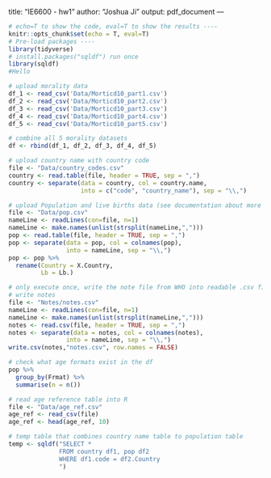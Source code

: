 title: "IE6600 - hw1"
author: "Joshua Ji"
output: pdf_document
---

```r
# echo=T to show the code, eval=T to show the results ----
knitr::opts_chunk$set(echo = T, eval=T) 
# Pre-load packages ----
library(tidyverse)
# install.packages("sqldf") run once
library(sqldf)
#Hello
```

```R
# upload morality data
df_1 <- read_csv('Data/Morticd10_part1.csv')
df_2 <- read_csv('Data/Morticd10_part2.csv')
df_3 <- read_csv('Data/Morticd10_part3.csv')
df_4 <- read_csv('Data/Morticd10_part4.csv')
df_5 <- read_csv('Data/Morticd10_part5.csv')
```

```R
# combine all 5 morality datasets
df <- rbind(df_1, df_2, df_3, df_4, df_5)
```

```R
# upload country name with country code
file <- "Data/country_codes.csv"
country <- read.table(file, header = TRUE, sep = ",")
country <- separate(data = country, col = country.name, 
                    into = c("code", "country_name"), sep = "\\,")
```
```R
# upload Population and live births data (see documentation about more details)
file <- "Data/pop.csv"
nameLine <- readLines(con=file, n=1)
nameLine <- make.names(unlist(strsplit(nameLine,",")))
pop <- read.table(file, header = TRUE, sep = ",")
pop <- separate(data = pop, col = colnames(pop), 
                into = nameLine, sep = "\\,")
pop <- pop %>%
  rename(Country = X.Country,
         Lb = Lb.)
```

```R
# only execute once, write the note file from WHO into readable .csv file
# write notes
file <- "Notes/notes.csv"
nameLine <- readLines(con=file, n=1)
nameLine <- make.names(unlist(strsplit(nameLine,",")))
notes <- read.csv(file, header = TRUE, sep = ",")
notes <- separate(data = notes, col = colnames(notes), 
                into = nameLine, sep = "\\,")
write.csv(notes,"notes.csv", row.names = FALSE)
```


```R
# check what age formats exist in the df
pop %>%
  group_by(Frmat) %>%
  summarise(n = n())

# read age reference table into R
file <- "Data/age_ref.csv"
age_ref <- read_csv(file)
age_ref <- head(age_ref, 10)
```

```R
# temp table that combines country name table to population table
temp <- sqldf("SELECT *
              FROM country df1, pop df2
              WHERE df1.code = df2.Country
              ")
```
